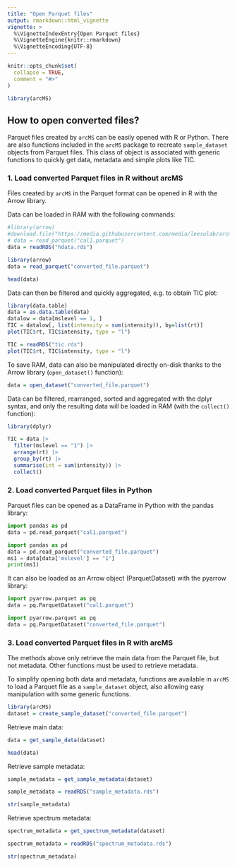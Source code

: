 ```yaml
---
title: "Open Parquet files"
output: rmarkdown::html_vignette
vignette: >
  %\VignetteIndexEntry{Open Parquet files}
  %\VignetteEngine{knitr::rmarkdown}
  %\VignetteEncoding{UTF-8}
---
```


```r
knitr::opts_chunk$set(
  collapse = TRUE,
  comment = "#>"
)
```

```r
library(arcMS)
```

## How to open converted files?

Parquet files created by `arcMS` can be easily opened with R or Python. There are also functions included in the `arcMS` package to recreate `sample_dataset` objects from Parquet files. This class of object is associated with generic functions to quickly get data, metadata and simple plots like TIC.

### 1. Load converted Parquet files in R without arcMS

Files created by `arcMS` in the Parquet format can be opened in R with the Arrow library.

Data can be loaded in RAM with the following commands:

```r
#library(arrow)
#download.file("https://media.githubusercontent.com/media/leesulab/arcms-dataviz/main/cal1-full-long.parquet", "cal1.parquet")
# data = read_parquet("cal1.parquet")
data = readRDS("hdata.rds")
```

```r
library(arrow)
data = read_parquet("converted_file.parquet")
```

```r
head(data)
```

Data can then be filtered and quickly aggregated, e.g. to obtain TIC plot:

```r
library(data.table)
data = as.data.table(data)
datalow = data[mslevel == 1, ]
TIC = datalow[, list(intensity = sum(intensity)), by=list(rt)]
plot(TIC$rt, TIC$intensity, type = "l")
```

```r
TIC = readRDS("tic.rds")
plot(TIC$rt, TIC$intensity, type = "l")
```

To save RAM, data can also be manipulated directly on-disk thanks to the Arrow library (`open_dataset()` function):

```r
data = open_dataset("converted_file.parquet")
```

Data can be filtered, rearranged, sorted and aggregated with the dplyr syntax, and only the resulting data will be loaded in RAM (with the `collect()` function):

```r
library(dplyr)

TIC = data |>
  filter(mslevel == "1") |>
  arrange(rt) |>
  group_by(rt) |> 
  summarise(int = sum(intensity)) |> 
  collect()
```

### 2. Load converted Parquet files in Python

Parquet files can be opened as a DataFrame in Python with the pandas library:

```python
import pandas as pd
data = pd.read_parquet("cal1.parquet")
```

```python
import pandas as pd
data = pd.read_parquet("converted_file.parquet")
ms1 = data[data['mslevel'] == "1"]
print(ms1)
```

It can also be loaded as an Arrow object (ParquetDataset) with the pyarrow library:

```python
import pyarrow.parquet as pq
data = pq.ParquetDataset("cal1.parquet")
```

```python
import pyarrow.parquet as pq
data = pq.ParquetDataset("converted_file.parquet")
```

### 3. Load converted Parquet files in R with arcMS

The methods above only retrieve the main data from the Parquet file, but not metadata. Other functions must be used to retrieve metadata.

To simplify opening both data and metadata, functions are available in `arcMS` to load a Parquet file as a `sample_dataset` object, also allowing easy manipulation with some generic functions.

```r
library(arcMS)
dataset = create_sample_dataset("converted_file.parquet")  
```

Retrieve main data:

```r
data = get_sample_data(dataset)
```

```r
head(data)
```

Retrieve sample metadata:

```r
sample_metadata = get_sample_metadata(dataset)
```

```r
sample_metadata = readRDS("sample_metadata.rds")
```
```r
str(sample_metadata)
```

Retrieve spectrum metadata: 

```r
spectrum_metadata = get_spectrum_metadata(dataset)
```

```r
spectrum_metadata = readRDS("spectrum_metadata.rds")
```
```r
str(spectrum_metadata)
```

